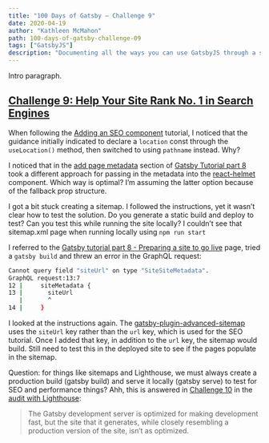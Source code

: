 ```yaml
---
title: "100 Days of Gatsby — Challenge 9"
date: 2020-04-19
author: "Kathleen McMahon"
path: 100-days-of-gatsby-challenge-09
tags: ["GatsbyJS"]
description: "Documenting all the ways you can use GatsbyJS through a set of challenges."
---
```


Intro paragraph.

## [Challenge 9: Help Your Site Rank No. 1 in Search Engines](https://www.gatsbyjs.org/blog/100days/seo/#challenge-9-help-your-site-rank-no-1-in-search-engines)

When following the [Adding an SEO component](https://www.gatsbyjs.org/docs/add-seo-component/) tutorial, I noticed that the guidance initially indicated to declare a `location` const through the `useLocation()` method, then switched to using `pathname` instead. Why?

I noticed that in the [add page metadata](https://www.gatsbyjs.org/tutorial/part-eight/#add-page-metadata) section of [Gatsby Tutorial part 8](https://www.gatsbyjs.org/tutorial/part-eight) took a different approach for passing in the metadata into the [react-helmet](https://github.com/nfl/react-helmet) component. Which way is optimal? I’m assuming the latter option because of the fallback prop structure.

I got a bit stuck creating a sitemap. I followed the instructions, yet it wasn’t clear how to test the solution. Do you generate a static build and deploy to test? Can you test this while running the site locally? I couldn’t see that sitemap.xml page when running locally using `npm run start`

I referred to the [Gatsby tutorial part 8 - Preparing a site to go live](https://www.gatsbyjs.org/tutorial/part-eight/) page, tried a `gatsby build` and threw an error in the GraphQL request:

```bash
Cannot query field "siteUrl" on type "SiteSiteMetadata".
GraphQL request:13:7
12 |     siteMetadata {
13 |       siteUrl
   |       ^
14 |     }
```

I looked at the instructions again. The [gatsby-plugin-advanced-sitemap](https://www.gatsbyjs.org/packages/gatsby-plugin-advanced-sitemap/) uses the `siteUrl` key rather than the `url` key, which is used for the SEO tutorial. Once I added that key, in addition to the `url` key, the sitemap would build. Still need to test this in the deployed site to see if the pages populate in the sitemap.

Question: for things like sitemaps and Lighthouse, we must always create a production build (gatsby build) and serve it locally (gatsby serve) to test for SEO and performance things? Ahh, this is answered in [Challenge 10](https://www.gatsbyjs.org/blog/100days/performance) in the [audit with Lighthouse](https://www.gatsbyjs.org/docs/audit-with-lighthouse/):

> The Gatsby development server is optimized for making development fast, but the site that it generates, while closely resembling a production version of the site, isn’t as optimized.
